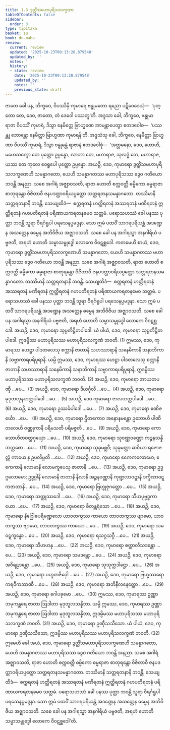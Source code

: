 ```yaml
---
title: 1.3 ဒွတ္တိံသမဟာပုရိသလက္ခဏာ
tableOfContents: false
sidebar:
  order: 3
type: tipitaka
basket: su
book: dn-maha
review:
  current: review
  updated: '2025-10-23T09:13:28.879548'
  updated_by: ''
  notes: ''
  history:
  - state: review
    date: '2025-10-23T09:13:28.879548'
    updated_by: ''
    notes: ''
    previous_state: draft
---
```



<ReviewStatus review={frontmatter.review} showDetails={true} />

<HypothesisAnnotation frontmatter={frontmatter} />

<DynamicBreadcrumb />

<Division number="33" book="dn-maha" e="ch" v="7" p="13">

<Paragraph number="50" book="dn-maha">
ဇာတေ ခေါ ပန, ဘိက္ခဝေ, ဝိပဿိမှိ ကုမာရေ ဗန္ဓုမတော ရညော ပဋိဝေဒေသုံ—  ‘ပုတ္တော တေ, ဒေဝ, ဇာတော, တံ ဒေဝေါ ပဿတူ’တိ. အဒ္ဒသာ ခေါ, ဘိက္ခဝေ, ဗန္ဓုမာ ရာဇာ ဝိပဿိံ ကုမာရံ, ဒိသွာ နေမိတ္တေ ဗြာဟ္မဏေ အာမန္တာပေတွာ ဧတဒဝေါစ—  ‘ပဿန္တု ဘောန္တော နေမိတ္တာ ဗြာဟ္မဏာ ကုမာရန်’တိ. အဒ္ဒသံသု ခေါ, ဘိက္ခဝေ, နေမိတ္တာ ဗြာဟ္မဏာ ဝိပဿိံ ကုမာရံ, ဒိသွာ ဗန္ဓုမန္တံ ရာဇာနံ ဧတဒဝေါစုံ—  ‘အတ္တမနော, ဒေဝ, ဟောဟိ, မဟေသက္ခော တေ ပုတ္တော ဥပ္ပန္နော, လာဘာ တေ, မဟာရာဇ, သုလဒ္ဓံ တေ, မဟာရာဇ, ယဿ တေ ကုလေ ဧဝရူပေါ ပုတ္တော ဥပ္ပန္နော. အယဉှိ, ဒေဝ, ကုမာရော ဒွတ္တိံသမဟာပုရိသလက္ခဏေဟိ သမန္နာဂတော, ယေဟိ သမန္နာဂတဿ မဟာပုရိသဿ ဒွေဝ ဂတိယော ဘဝန္တိ အနညာ. သစေ အဂါရံ အဇ္ဈာဝသတိ, ရာဇာ ဟောတိ စက္ကဝတ္တီ ဓမ္မိကော ဓမ္မရာဇာ စာတုရန္တော ဝိဇိတာဝီ ဇနပဒတ္ထာဝရိယပ္ပတ္တော သတ္တရတနသမန္နာဂတော. တဿိမာနိ သတ္တရတနာနိ ဘဝန္တိ. သေယျထိဒံ—  စက္ကရတနံ ဟတ္ထိရတနံ အဿရတနံ မဏိရတနံ ဣတ္ထိရတနံ ဂဟပတိရတနံ ပရိဏာယကရတနမေဝ သတ္တမံ. ပရောသဟဿံ ခေါ ပနဿ ပုတ္တာ ဘဝန္တိ သူရာ ဝီရင်္ဂရူပါ ပရသေနပ္ပမဒ္ဒနာ. သော ဣမံ ပထဝိံ သာဂရပရိယန္တံ အဒဏ္ဍေန အသတ္ထေန ဓမ္မေန အဘိဝိဇိယ အဇ္ဈာဝသတိ. သစေ ခေါ ပန အဂါရသ္မာ အနဂါရိယံ ပဗ္ဗဇတိ, အရဟံ ဟောတိ သမ္မာသမ္ဗုဒ္ဓေါ လောကေ ဝိဝဋစ္ဆဒေါ.
</Paragraph>

</Division>
<Division number="34" book="dn-maha" e="ch" v="7" p="14">

<Paragraph number="51" book="dn-maha">
ကတမေဟိ စာယံ, ဒေဝ, ကုမာရော ဒွတ္တိံသမဟာပုရိသလက္ခဏေဟိ သမန္နာဂတော, ယေဟိ သမန္နာဂတဿ မဟာပုရိသဿ ဒွေဝ ဂတိယော ဘဝန္တိ အနညာ. သစေ အဂါရံ အဇ္ဈာဝသတိ, ရာဇာ ဟောတိ စက္ကဝတ္တီ ဓမ္မိကော ဓမ္မရာဇာ စာတုရန္တော ဝိဇိတာဝီ ဇနပဒတ္ထာဝရိယပ္ပတ္တော သတ္တရတနသမန္နာဂတော. တဿိမာနိ သတ္တရတနာနိ ဘဝန္တိ. သေယျထိဒံ—  စက္ကရတနံ ဟတ္ထိရတနံ အဿရတနံ မဏိရတနံ ဣတ္ထိရတနံ ဂဟပတိရတနံ ပရိဏာယကရတနမေဝ သတ္တမံ. ပရောသဟဿံ ခေါ ပနဿ ပုတ္တာ ဘဝန္တိ သူရာ ဝီရင်္ဂရူပါ ပရသေနပ္ပမဒ္ဒနာ. သော ဣမံ ပထဝိံ သာဂရပရိယန္တံ အဒဏ္ဍေန အသတ္ထေန ဓမ္မေန အဘိဝိဇိယ အဇ္ဈာဝသတိ. သစေ ခေါ ပန အဂါရသ္မာ အနဂါရိယံ ပဗ္ဗဇတိ, အရဟံ ဟောတိ သမ္မာသမ္ဗုဒ္ဓေါ လောကေ ဝိဝဋစ္ဆဒေါ.
</Paragraph>

</Division>
<Division number="35" book="dn-maha" e="ch" v="7" p="14">

<Paragraph number="52" book="dn-maha">
အယဉှိ, ဒေဝ, ကုမာရော သုပ္ပတိဋ္ဌိတပါဒေါ. ယံ ပါယံ, ဒေဝ, ကုမာရော သုပ္ပတိဋ္ဌိတပါဒေါ. ဣဒမ္ပိဿ မဟာပုရိသဿ မဟာပုရိသလက္ခဏံ ဘဝတိ. (1)
</Paragraph>

<Paragraph number="53" book="dn-maha">
ဣမဿ, ဒေဝ, ကုမာရဿ ဟေဋ္ဌာ ပါဒတလေသု စက္ကာနိ ဇာတာနိ သဟဿာရာနိ သနေမိကာနိ သနာဘိကာနိ သဗ္ဗာကာရပရိပူရာနိ. ယမ္ပိ ဣမဿ, ဒေဝ, ကုမာရဿ ဟေဋ္ဌာ ပါဒတလေသု စက္ကာနိ ဇာတာနိ သဟဿာရာနိ သနေမိကာနိ သနာဘိကာနိ သဗ္ဗာကာရပရိပူရာနိ, ဣဒမ္ပိဿ မဟာပုရိသဿ မဟာပုရိသလက္ခဏံ ဘဝတိ. (2)
</Paragraph>

<Paragraph number="54" book="dn-maha">
အယဉှိ, ဒေဝ, ကုမာရော အာယတပဏှီ …ပေ…  (3)
</Paragraph>

<Paragraph number="55" book="dn-maha">
အယဉှိ, ဒေဝ, ကုမာရော ဒီဃင်္ဂုလီ …ပေ…  (4)
</Paragraph>

<Paragraph number="56" book="dn-maha">
အယဉှိ, ဒေဝ, ကုမာရော မုဒုတလုနဟတ္ထပါဒေါ …ပေ…  (5)
</Paragraph>

<Paragraph number="57" book="dn-maha">
အယဉှိ, ဒေဝ ကုမာရော ဇာလဟတ္ထပါဒေါ …ပေ…  (6)
</Paragraph>

<Paragraph number="58" book="dn-maha">
အယဉှိ, ဒေဝ, ကုမာရော ဥဿင်္ခပါဒေါ …ပေ…  (7)
</Paragraph>

<Paragraph number="59" book="dn-maha">
အယဉှိ, ဒေဝ, ကုမာရော ဧဏိဇင်္ဃော …ပေ…  (8)
</Paragraph>

<Paragraph number="60" book="dn-maha">
အယဉှိ, ဒေဝ, ကုမာရော ဌိတကောဝ အနောနမန္တော ဥဘောဟိ ပါဏိတလေဟိ ဇဏ္ဏုကာနိ ပရိမသတိ ပရိမဇ္ဇတိ …ပေ…  (9)
</Paragraph>

<Paragraph number="61" book="dn-maha">
အယဉှိ, ဒေဝ, ကုမာရော ကောသောဟိတဝတ္ထဂုယှော …ပေ…  (10)
</Paragraph>

<Paragraph number="62" book="dn-maha">
အယဉှိ, ဒေဝ, ကုမာရော သုဝဏ္ဏဝဏ္ဏော ကဉ္စနသန္နိဘတ္တစော …ပေ…  (11)
</Paragraph>

<Paragraph number="63" book="dn-maha">
အယဉှိ, ဒေဝ, ကုမာရော သုခုမစ္ဆဝီ; သုခုမတ္တာ ဆဝိယာ ရဇောဇလ္လံ ကာယေ န ဥပလိမ္ပတိ …ပေ…  (12)
</Paragraph>

<Paragraph number="64" book="dn-maha">
အယဉှိ, ဒေဝ, ကုမာရော ဧကေကလောမော; ဧကေကာနိ လောမာနိ လောမကူပေသု ဇာတာနိ …ပေ…  (13)
</Paragraph>

<Paragraph number="65" book="dn-maha">
အယဉှိ, ဒေဝ, ကုမာရော ဥဒ္ဓဂ္ဂလောမော; ဥဒ္ဓဂ္ဂါနိ လောမာနိ ဇာတာနိ နီလာနိ အဉ္ဇနဝဏ္ဏာနိ ကုဏ္ဍလာဝဋ္ဋာနိ ဒက္ခိဏာဝဋ္ဋကဇာတာနိ …ပေ…  (14)
</Paragraph>

<Paragraph number="66" book="dn-maha">
အယဉှိ, ဒေဝ, ကုမာရော ဗြဟ္မုဇုဂတ္တော …ပေ…  (15)
</Paragraph>

<Paragraph number="67" book="dn-maha">
အယဉှိ, ဒေဝ, ကုမာရော သတ္တုဿဒေါ …ပေ…  (16)
</Paragraph>

<Paragraph number="68" book="dn-maha">
အယဉှိ, ဒေဝ, ကုမာရော သီဟပုဗ္ဗဒ္ဓကာယော …ပေ…  (17)
</Paragraph>

<Paragraph number="69" book="dn-maha">
အယဉှိ, ဒေဝ, ကုမာရော စိတန္တရံသော …ပေ…  (18)
</Paragraph>

<Paragraph number="70" book="dn-maha">
အယဉှိ, ဒေဝ, ကုမာရော နိဂြေါဓပရိမဏ္ဍလော ယာဝတကွဿ ကာယော တာဝတကွဿ ဗျာမော, ယာဝတကွဿ ဗျာမော, တာဝတကွဿ ကာယော …ပေ…  (19)
</Paragraph>

<Paragraph number="71" book="dn-maha">
အယဉှိ, ဒေဝ, ကုမာရော သမဝဋ္ဋက္ခန္ဓော …ပေ…  (20)
</Paragraph>

<Paragraph number="72" book="dn-maha">
အယဉှိ, ဒေဝ, ကုမာရော ရသဂ္ဂသဂ္ဂီ …ပေ…  (21)
</Paragraph>

<Paragraph number="73" book="dn-maha">
အယဉှိ, ဒေဝ, ကုမာရော သီဟဟနု …ပေ…  (22)
</Paragraph>

<Paragraph number="74" book="dn-maha">
အယဉှိ, ဒေဝ, ကုမာရော စတ္တာလီသဒန္တော …ပေ…  (23)
</Paragraph>

<Paragraph number="75" book="dn-maha">
အယဉှိ, ဒေဝ, ကုမာရော သမဒန္တော …ပေ…  (24)
</Paragraph>

<Paragraph number="76" book="dn-maha">
အယဉှိ, ဒေဝ, ကုမာရော အဝိရဠဒန္တော …ပေ…  (25)
</Paragraph>

<Paragraph number="77" book="dn-maha">
အယဉှိ, ဒေဝ, ကုမာရော သုသုက္ကဒါဌော …ပေ…  (26)
</Paragraph>

<Paragraph number="78" book="dn-maha">
အယဉှိ, ဒေဝ, ကုမာရော ပဟူတဇိဝှေါ …ပေ…  (27)
</Paragraph>

<Paragraph number="79" book="dn-maha">
အယဉှိ, ဒေဝ, ကုမာရော ဗြဟ္မဿရော ကရဝီကဘာဏီ …ပေ…  (28)
</Paragraph>

<Paragraph number="80" book="dn-maha">
အယဉှိ, ဒေဝ, ကုမာရော အဘိနီလနေတ္တော …ပေ…  (29)
</Paragraph>

<Paragraph number="81" book="dn-maha">
အယဉှိ, ဒေဝ, ကုမာရော ဂေါပခုမော …ပေ…  (30)
</Paragraph>

<Paragraph number="82" book="dn-maha">
ဣမဿ, ဒေဝ, ကုမာရဿ ဥဏ္ဏာ ဘမုကန္တရေ ဇာတာ ဩဒါတာ မုဒုတူလသန္နိဘာ. ယမ္ပိ ဣမဿ, ဒေဝ, ကုမာရဿ ဥဏ္ဏာ ဘမုကန္တရေ ဇာတာ ဩဒါတာ မုဒုတူလသန္နိဘာ, ဣဒမ္ပိမဿ မဟာပုရိသဿ မဟာပုရိသလက္ခဏံ ဘဝတိ. (31)
</Paragraph>

<Paragraph number="83" book="dn-maha">
အယဉှိ, ဒေဝ, ကုမာရော ဥဏှီသသီသော. ယံ ပါယံ, ဒေဝ, ကုမာရော ဥဏှီသသီသော, ဣဒမ္ပိဿ မဟာပုရိသဿ မဟာပုရိသလက္ခဏံ ဘဝတိ. (32)
</Paragraph>

</Division>
<Division number="36" book="dn-maha" e="ch" v="7" p="16">

<Paragraph number="84" book="dn-maha">
ဣမေဟိ ခေါ အယံ, ဒေဝ, ကုမာရော ဒွတ္တိံသမဟာပုရိသလက္ခဏေဟိ သမန္နာဂတော, ယေဟိ သမန္နာဂတဿ မဟာပုရိသဿ ဒွေဝ ဂတိယော ဘဝန္တိ အနညာ. သစေ အဂါရံ အဇ္ဈာဝသတိ, ရာဇာ ဟောတိ စက္ကဝတ္တီ ဓမ္မိကော ဓမ္မရာဇာ စာတုရန္တော ဝိဇိတာဝီ ဇနပဒတ္ထာဝရိယပ္ပတ္တော သတ္တရတနသမန္နာဂတော. တဿိမာနိ သတ္တရတနာနိ ဘဝန္တိ. သေယျထိဒံ—  စက္ကရတနံ ဟတ္ထိရတနံ အဿရတနံ မဏိရတနံ ဣတ္ထိရတနံ ဂဟပတိရတနံ ပရိဏာယကရတနမေဝ သတ္တမံ. ပရောသဟဿံ ခေါ ပနဿ ပုတ္တာ ဘဝန္တိ သူရာ ဝီရင်္ဂရူပါ ပရသေနပ္ပမဒ္ဒနာ. သော ဣမံ ပထဝိံ သာဂရပရိယန္တံ အဒဏ္ဍေန အသတ္ထေန ဓမ္မေန အဘိဝိဇိယ အဇ္ဈာဝသတိ. သစေ ခေါ ပန အဂါရသ္မာ အနဂါရိယံ ပဗ္ဗဇတိ, အရဟံ ဟောတိ သမ္မာသမ္ဗုဒ္ဓေါ လောကေ ဝိဝဋစ္ဆဒေါ’တိ.
</Paragraph>
</Division>